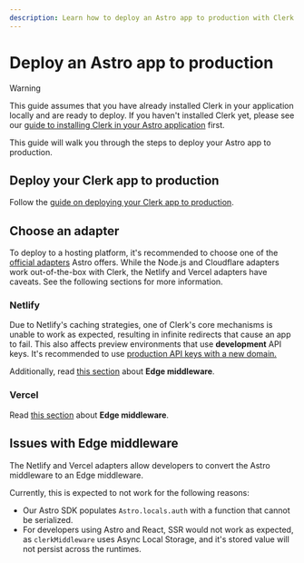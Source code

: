 ```yaml
---
description: Learn how to deploy an Astro app to production with Clerk.
---
```


# Deploy an Astro app to production

> [!WARNING]
> This guide assumes that you have already installed Clerk in your application locally and are ready to deploy. If you haven't installed Clerk yet, please see our [guide to installing Clerk in your Astro application](/docs/quickstarts/astro) first.

This guide will walk you through the steps to deploy your Astro app to production. 

## Deploy your Clerk app to production

Follow the [guide on deploying your Clerk app to production](/docs/deployments/overview).

## Choose an adapter

To deploy to a hosting platform, it's recommended to choose one of the [official adapters](https://docs.astro.build/en/guides/server-side-rendering/#official-adapters) Astro offers. While the Node.js and Cloudflare adapters work out-of-the-box with Clerk, the Netlify and Vercel adapters have caveats. See the following sections for more information.

### Netlify
Due to Netlify's caching strategies, one of Clerk's core mechanisms is unable to work as expected, resulting in infinite redirects that cause an app to fail. This also affects preview environments that use **development** API keys. It's recommended to use [production API keys with a new domain.](/docs/deployments/set-up-preview-environment#acquire-an-additional-root-domain)

Additionally, read [this section](#issues-with-edge-middleware) about **Edge middleware**.

### Vercel

Read [this section](#issues-with-edge-middleware) about **Edge middleware**.

## Issues with Edge middleware
The Netlify and Vercel adapters allow developers to convert the Astro middleware to an Edge middleware.

Currently, this is expected to not work for the following reasons:
- Our Astro SDK populates `Astro.locals.auth` with a function that cannot be serialized.
- For developers using Astro and React, SSR would not work as expected, as `clerkMiddleware` uses Async Local Storage, and it's stored value will not persist across the runtimes.